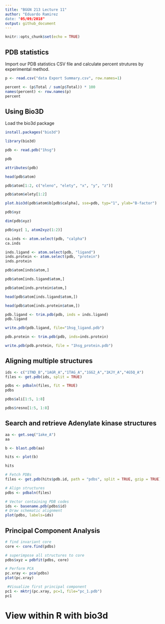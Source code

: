 ```yaml
---
title: "BGGN 213 Lecture 11"
author: "Eduardo Ramirez
date: "05/09/2018"
output: github_document
---
```


```r
knitr::opts_chunk$set(echo = TRUE)
```

## PDB statistics
Import our PDB statistics CSV file and calculate percent strutures by experimental method.

```r
p <- read.csv("data Export Summary.csv", row.names=1)
```

```r
percent <- (p$Total / sum(p$Total)) * 100
names(percent) <- row.names(p)
percent
```

## Using Bio3D
Load the bio3d package
```r
install.packages("bio3d")
```

```r
library(bio3d)
```

```r
pdb <- read.pdb("1hsg")
```

```r
pdb
```

```r
attributes(pdb)
```

```r
head(pdb$atom)
```

```r
pdb$atom[1:2, c("eleno", "elety", "x", "y", "z")]
```

```r
pdb$atom$elety[1:2]
```

```r
plot.bio3d(pdb$atom$b[pdb$calpha], sse=pdb, typ="1", ylab="B-factor")
```

```r
pdb$xyz
```

```r
dim(pdb$xyz)
```

```r
pdb$xyz[ 1, atom2xyz(1:2)]
```

```r
ca.inds <- atom.select(pdb, "calpha")
ca.inds
```

```r
inds.ligand <- atom.select(pdb, "ligand")
inds.protein <- atom.select(pdb, "protein")
inds.protein
```

```r
pdb$atom[inds$atom,]
```

```r
pdb$atom[inds.ligand$atom,]
```

```r
pdb$atom[inds.protein$atom,]
```

```r
head(pdb$atom[inds.ligand$atom,])
```

```r
head(pdb$atom[inds.protein$atom,])
```

```r
pdb.ligand <- trim.pdb(pdb, inds = inds.ligand)
pdb.ligand
```

```r
write.pdb(pdb.ligand, file="1hsg_ligand.pdb")
```

```r
pdb.protein <- trim.pdb(pdb, inds=inds.protein)
```

```r
write.pdb(pdb.protein, file = "1hsg_protein.pdb")
```

## Aligning multiple structures
```r
ids <- c("1TND_B","1AGR_A","1TAG_A","1GG2_A","1KJY_A","4G5Q_A")  
files <- get.pdb(ids, split = TRUE)
```

```r
pdbs <- pdbaln(files, fit = TRUE)
pdbs
```

```r
pdbs$ali[1:5, 1:8]
```

```r
pdbs$resno[1:5, 1:8]
```

## Search and retrieve Adenylate kinase structures
```r
aa <- get.seq("1ake_A")
aa
```

```r
b <- blast.pdb(aa)

```

```r
hits <- plot(b)
```

```r
hits
```

```r
# Fetch PDBs
files <- get.pdb(hits$pdb.id, path = "pdbs", split = TRUE, gzip = TRUE)
```

```r
# Align structures
pdbs <- pdbaln(files)

# Vector containing PDB codes
ids <- basename.pdb(pdbs$id)
# Draw schematic alignment
plot(pdbs, labels=ids)
```

## Principal Component Analysis
```r
# find invariant core
core <- core.find(pdbs) 

```

```r
# superimpose all structures to core
pdbs$xyz = pdbfit(pdbs, core) 

```

```r
# Perform PCA
pc.xray <- pca(pdbs)
plot(pc.xray)
```

```r
 #Visualize first principal component
pc1 <- mktrj(pc.xray, pc=1, file="pc_1.pdb")
pc1
```

# View within R with bio3d
```r

```

